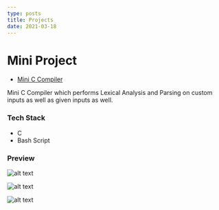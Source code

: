 ```yaml
---
type: posts
title: Projects
date: 2021-03-18
---
```


# Mini Project

- [Mini C Compiler](https://github.com/Sine-theta/ip-tracker)

Mini C Compiler which performs Lexical Analysis and Parsing on custom inputs as well as given inputs as well.

### Tech Stack

- C
- Bash Script

### Preview

![alt text](https://cd-portfolio.s3.ap-south-1.amazonaws.com/_1.png)

![alt text](https://cd-portfolio.s3.ap-south-1.amazonaws.com/_2.png)

![alt text](https://cd-portfolio.s3.ap-south-1.amazonaws.com/_3.png)
